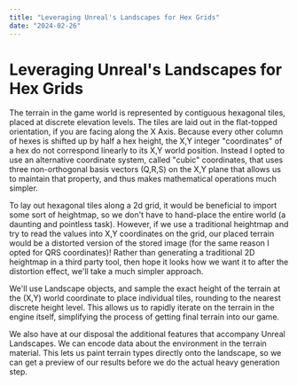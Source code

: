 ```yaml
---
title: "Leveraging Unreal's Landscapes for Hex Grids"
date: "2024-02-26"
---
```


# Leveraging Unreal's Landscapes for Hex Grids

The terrain in the game world is represented by contiguous hexagonal tiles, placed at discrete elevation levels. The tiles are laid out in the flat-topped orientation, if you are facing along the X Axis. Because every other column of hexes is shifted up by half a hex height, the X,Y integer "coordinates" of a hex do not correspond linearly to its X,Y world position. Instead I opted to use an alternative coordinate system, called "cubic" coordinates, that uses three non-orthogonal basis vectors (Q,R,S) on the X,Y plane that allows us to maintain that property, and thus makes mathematical operations much simpler.

To lay out hexagonal tiles along a 2d grid, it would be beneficial to import some sort of heightmap, so we don't have to hand-place the entire world (a daunting and pointless task). However, if we use a traditional heightmap and try to read the values into X,Y coordinates on the grid, our placed terrain would be a distorted version of the stored image (for the same reason I opted for QRS coordinates)! Rather than generating a traditional 2D heightmap in a third party tool, then hope it looks how we want it to after the distortion effect, we'll take a much simpler approach.

We'll use Landscape objects, and sample the exact height of the terrain at the (X,Y) world coordinate to place individual tiles, rounding to the nearest discrete height level. This allows us to rapidly iterate on the terrain in the engine itself, simplifying the process of getting final terrain into our game.

<FullWidthImage src="/nextjs-github-pages/images/unreal-landscape-hex-1.png" />
<FullWidthImage src="/nextjs-github-pages/images/unreal-landscape-hex-2.png" />

We also have at our disposal the additional features that accompany Unreal Landscapes. We can encode data about the environment in the terrain material. This lets us paint terrain types directly onto the landscape, so we can get a preview of our results before we do the actual heavy generation step.
